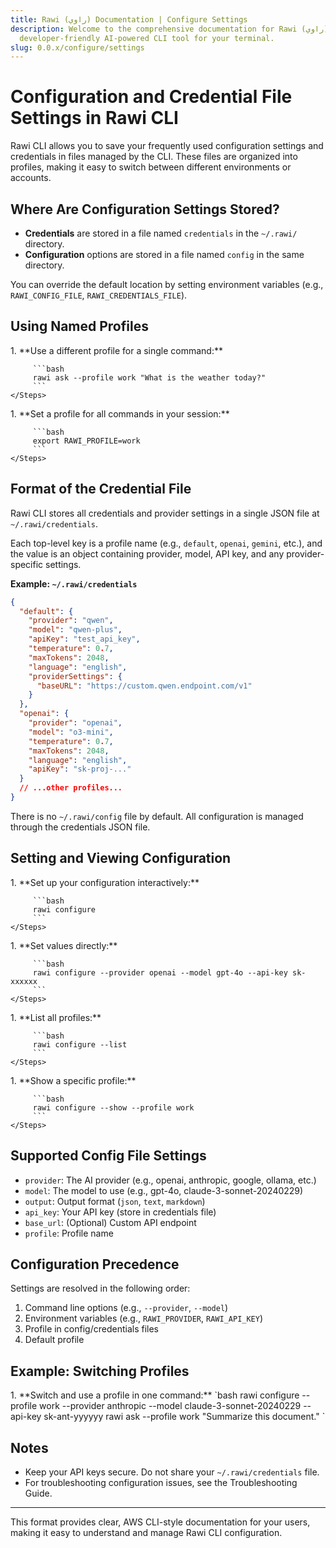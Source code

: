 ```yaml
---
title: Rawi (راوي) Documentation | Configure Settings
description: Welcome to the comprehensive documentation for Rawi (راوي), a
  developer-friendly AI-powered CLI tool for your terminal.
slug: 0.0.x/configure/settings
---
```



# Configuration and Credential File Settings in Rawi CLI

Rawi CLI allows you to save your frequently used configuration settings and credentials in files managed by the CLI. These files are organized into profiles, making it easy to switch between different environments or accounts.

## Where Are Configuration Settings Stored?

* **Credentials** are stored in a file named `credentials` in the `~/.rawi/` directory.
* **Configuration** options are stored in a file named `config` in the same directory.

You can override the default location by setting environment variables (e.g., `RAWI_CONFIG_FILE`, `RAWI_CREDENTIALS_FILE`).

## Using Named Profiles

<Tabs>
  <TabItem label="Command Line Option" icon="terminal">
    <Steps>
      1. **Use a different profile for a single command:**

         ```bash
         rawi ask --profile work "What is the weather today?"
         ```
    </Steps>
  </TabItem>

  <TabItem label="Environment Variable" icon="key">
    <Steps>
      1. **Set a profile for all commands in your session:**

         ```bash
         export RAWI_PROFILE=work
         ```
    </Steps>
  </TabItem>
</Tabs>

## Format of the Credential File

Rawi CLI stores all credentials and provider settings in a single JSON file at `~/.rawi/credentials`.

Each top-level key is a profile name (e.g., `default`, `openai`, `gemini`, etc.), and the value is an object containing provider, model, API key, and any provider-specific settings.

**Example: `~/.rawi/credentials`**

```json
{
  "default": {
    "provider": "qwen",
    "model": "qwen-plus",
    "apiKey": "test_api_key",
    "temperature": 0.7,
    "maxTokens": 2048,
    "language": "english",
    "providerSettings": {
      "baseURL": "https://custom.qwen.endpoint.com/v1"
    }
  },
  "openai": {
    "provider": "openai",
    "model": "o3-mini",
    "temperature": 0.7,
    "maxTokens": 2048,
    "language": "english",
    "apiKey": "sk-proj-..."
  }
  // ...other profiles...
}
```

There is no `~/.rawi/config` file by default. All configuration is managed through the credentials JSON file.

## Setting and Viewing Configuration

<Tabs>
  <TabItem label="Interactive" icon="terminal">
    <Steps>
      1. **Set up your configuration interactively:**

         ```bash
         rawi configure
         ```
    </Steps>
  </TabItem>

  <TabItem label="Direct CLI" icon="gear">
    <Steps>
      1. **Set values directly:**

         ```bash
         rawi configure --provider openai --model gpt-4o --api-key sk-xxxxxx
         ```
    </Steps>
  </TabItem>

  <TabItem label="List Profiles" icon="list">
    <Steps>
      1. **List all profiles:**

         ```bash
         rawi configure --list
         ```
    </Steps>
  </TabItem>

  <TabItem label="Show Profile" icon="person">
    <Steps>
      1. **Show a specific profile:**

         ```bash
         rawi configure --show --profile work
         ```
    </Steps>
  </TabItem>
</Tabs>

## Supported Config File Settings

* `provider`: The AI provider (e.g., openai, anthropic, google, ollama, etc.)
* `model`: The model to use (e.g., gpt-4o, claude-3-sonnet-20240229)
* `output`: Output format (`json`, `text`, `markdown`)
* `api_key`: Your API key (store in credentials file)
* `base_url`: (Optional) Custom API endpoint
* `profile`: Profile name

## Configuration Precedence

Settings are resolved in the following order:

1. Command line options (e.g., `--provider`, `--model`)
2. Environment variables (e.g., `RAWI_PROVIDER`, `RAWI_API_KEY`)
3. Profile in config/credentials files
4. Default profile

## Example: Switching Profiles

<Steps>
  1. **Switch and use a profile in one command:** `bash rawi configure   --profile work --provider anthropic --model claude-3-sonnet-20240229 --api-key
       sk-ant-yyyyyy rawi ask --profile work "Summarize this document." `
</Steps>

## Notes

* Keep your API keys secure. Do not share your `~/.rawi/credentials` file.
* For troubleshooting configuration issues, see the Troubleshooting Guide.

***

This format provides clear, AWS CLI-style documentation for your users, making it easy to understand and manage Rawi CLI configuration.
